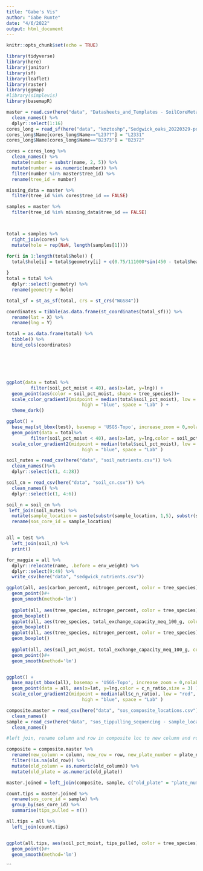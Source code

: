 ```yaml
---
title: "Gabe's Vis"
author: "Gabe Runte"
date: "4/6/2022"
output: html_document
---
```


```r
knitr::opts_chunk$set(echo = TRUE)

library(tidyverse)
library(here)
library(janitor)
library(sf)
library(leaflet)
library(raster)
library(ggmap)
#library(simplevis)
library(basemapR)

```

```r
master = read.csv(here("data", "Datasheets_and_Templates - SoilCoreMetadata.csv")) %>% 
  clean_names() %>% 
  dplyr::select(1:16)
cores_long = read_sf(here("data", "kmztoshp","Sedgwick_oaks_20220329-point.shp"))
cores_long$Name[cores_long$Name=="L23??"] = "L2331"
cores_long$Name[cores_long$Name=="B2373"] = "B2372"

cores = cores_long %>% 
  clean_names() %>% 
  mutate(number = substr(name, 2, 5)) %>% 
  mutate(number = as.numeric(number)) %>% 
  filter(number %in% master$tree_id) %>% 
  rename(tree_id = number)

missing_data = master %>% 
  filter(tree_id %in% cores$tree_id == FALSE)

samples = master %>% 
  filter(tree_id %in% missing_data$tree_id == FALSE)



total = samples %>% 
  right_join(cores) %>% 
  mutate(hole = rep(NaN, length(samples[1])))

for(i in 1:length(total$hole)) {
  total$hole[i] = total$geometry[i] + c(0.75/111000*sin(450 - total$heading[i]),0.75/111000*cos(450 - total$heading[i]))
  
}
total = total %>% 
  dplyr::select(!geometry) %>% 
  rename(geometry = hole)

total_sf = st_as_sf(total, crs = st_crs("WGS84"))

coordinates = tibble(as.data.frame(st_coordinates(total_sf))) %>% 
  rename(lat = X) %>% 
  rename(lng = Y)

total = as.data.frame(total) %>%
  tibble() %>% 
  bind_cols(coordinates)







```


```r
ggplot(data = total %>% 
         filter(soil_pct_moist < 40), aes(x=lat, y=lng)) +
  geom_point(aes(color = soil_pct_moist, shape = tree_species))+
  scale_color_gradient2(midpoint = median(total$soil_pct_moist), low = "red", mid = "white",
                            high = "blue", space = "Lab" ) +
  theme_dark()

ggplot() +
  base_map(st_bbox(test), basemap = 'USGS-Topo', increase_zoom = 0,nolabels=TRUE) +
  geom_point(data = total%>% 
         filter(soil_pct_moist < 40), aes(x=lat, y=lng,color = soil_pct_moist,size = 3) )+
  scale_color_gradient2(midpoint = median(total$soil_pct_moist), low = "red", mid = "gray",
                            high = "blue", space = "Lab" )

```

```r
soil_nutes = read_csv(here("data", "soil_nutrients.csv")) %>% 
  clean_names()%>% 
  dplyr::select(c(1, 4:28))

soil_cn = read_csv(here("data", "soil_cn.csv")) %>% 
  clean_names() %>% 
  dplyr::select(c(1, 4:6))

soil_n = soil_cn %>% 
 left_join(soil_nutes) %>% 
  mutate(sample_location = paste(substr(sample_location, 1,5), substr(sample_location, 7,8), sep = "")) %>% 
  rename(sos_core_id = sample_location)


all = test %>% 
  left_join(soil_n) %>% 
  print()
```

```r
for_maggie = all %>% 
  dplyr::relocate(name, .before = env_weight) %>% 
  dplyr::select(9:49) %>% 
  write_csv(here("data", "sedgwick_nutrients.csv"))
```


```r
ggplot(all, aes(carbon_percent, nitrogen_percent, color = tree_species)) +
  geom_point()#+
  geom_smooth(method='lm') 
  
  ggplot(all, aes(tree_species, nitrogen_percent, color = tree_species)) +
  geom_boxplot()
  ggplot(all, aes(tree_species, total_exchange_capacity_meq_100_g, color = tree_species)) +
  geom_boxplot()
  ggplot(all, aes(tree_species, nitrogen_percent, color = tree_species)) +
  geom_boxplot()
  
  ggplot(all, aes(soil_pct_moist, total_exchange_capacity_meq_100_g, color = tree_species)) +
  geom_point()#+
  geom_smooth(method='lm') 


ggplot() +
  base_map(st_bbox(all), basemap = 'USGS-Topo', increase_zoom = 0,nolabels=TRUE) +
  geom_point(data = all, aes(x=lat, y=lng,color = c_n_ratio,size = 3) )+
  scale_color_gradient2(midpoint = median(all$c_n_ratio), low = "red", mid = "gray",
                            high = "blue", space = "Lab" )
```

```r
composite.master = read_csv(here("data", "sos_composite_locations.csv"))%>% # Here I am reading in the locations file
  clean_names() 
sample = read_csv(here("data", "sos_tippulling_sequencing - sample_locations.csv"))%>%
  clean_names()

#left join, rename column and row in composite loc to new column and row. make old locations = to column and row in sample

composite = composite.master %>% 
  rename(new_column = column, new_row = row, new_plate_number = plate_number) %>% #changing the name of these columns to new_X instead of their old names in composite.master
  filter(!is.na(old_row)) %>%  
  mutate(old_column = as.numeric(old_column)) %>% 
  mutate(old_plate = as.numeric(old_plate))

master.joined = left_join(composite, sample, c("old_plate" = "plate_number", "old_column" = "column", "old_row" = "row"))

count.tips = master.joined %>% 
  rename(sos_core_id = sample) %>% 
  group_by(sos_core_id) %>% 
  summarise(tips_pulled = n())

all.tips = all %>% 
  left_join(count.tips)


ggplot(all.tips, aes(soil_pct_moist, tips_pulled, color = tree_species)) +
  geom_point()#+
  geom_smooth(method='lm') 

```
```

